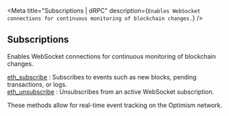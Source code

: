 
<Meta
  title="Subscriptions | dRPC"
  description={`Enables WebSocket connections for continuous monitoring of blockchain changes.`}
/>
## Subscriptions

Enables WebSocket connections for continuous monitoring of blockchain changes.

[eth_subscribe](/optimism-api/subscriptions/eth_subscribe) : Subscribes to events such as new blocks, pending transactions, or logs. \
[eth_unsubscribe](/optimism-api/subscriptions/eth_unsubscribe) : Unsubscribes from an active WebSocket subscription.

These methods allow for real-time event tracking on the Optimism network.

<Space h={16} />
<GetStarted />
